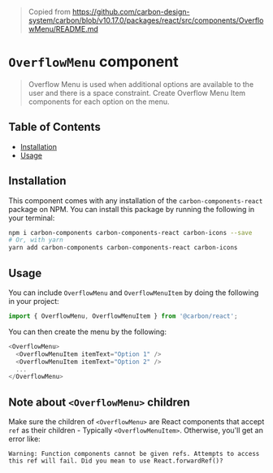 > Copied from
> https://github.com/carbon-design-system/carbon/blob/v10.17.0/packages/react/src/components/OverflowMenu/README.md

# `OverflowMenu` component

> Overflow Menu is used when additional options are available to the user and
> there is a space constraint. Create Overflow Menu Item components for each
> option on the menu.

## Table of Contents

<!-- To run doctoc, just do `npx doctoc README.md` in this directory! -->

<!-- START doctoc generated TOC please keep comment here to allow auto update -->

<!-- DON'T EDIT THIS SECTION, INSTEAD RE-RUN doctoc TO UPDATE -->

- [Installation](#installation)
- [Usage](#usage)

<!-- END doctoc generated TOC please keep comment here to allow auto update -->

## Installation

This component comes with any installation of the `carbon-components-react`
package on NPM. You can install this package by running the following in your
terminal:

```bash
npm i carbon-components carbon-components-react carbon-icons --save
# Or, with yarn
yarn add carbon-components carbon-components-react carbon-icons
```

## Usage

You can include `OverflowMenu` and `OverflowMenuItem` by doing the following in
your project:

```js
import { OverflowMenu, OverflowMenuItem } from '@carbon/react';
```

You can then create the menu by the following:

```js
<OverflowMenu>
  <OverflowMenuItem itemText="Option 1" />
  <OverflowMenuItem itemText="Option 2" />
  ...
</OverflowMenu>
```

## Note about `<OverflowMenu>` children

Make sure the children of `<OverflowMenu>` are React components that accept
`ref` as their children - Typically `<OverflowMenuItem>`. Otherwise, you'll get
an error like:

```
Warning: Function components cannot be given refs. Attempts to access this ref will fail. Did you mean to use React.forwardRef()?
```
